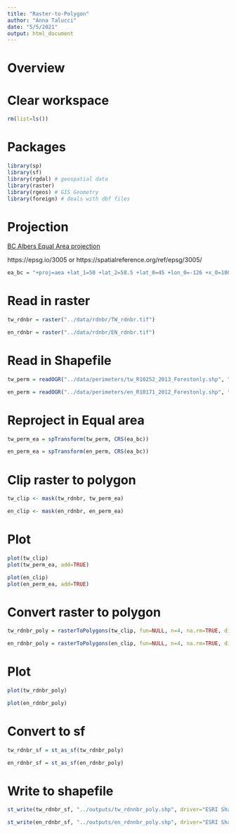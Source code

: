 ```yaml
---
title: "Raster-to-Polygon"
author: "Anna Talucci"
date: "5/5/2021"
output: html_document
---
```


# Overview






# Clear workspace

```r
rm(list=ls()) 
```

# Packages

```r
library(sp)
library(sf)
library(rgdal) # geospatial data
library(raster)
library(rgeos) # GIS Geometry
library(foreign) # deals with dbf files
```

# Projection
[BC Albers Equal Area projection](https://georepository.com/crs_3005/NAD83-BC-Albers.html)

https://epsg.io/3005 or https://spatialreference.org/ref/epsg/3005/

```r
ea_bc = "+proj=aea +lat_1=50 +lat_2=58.5 +lat_0=45 +lon_0=-126 +x_0=1000000 +y_0=0 +ellps=GRS80 +datum=NAD83 +units=m +no_defs"
```

# Read in raster
```r
tw_rdnbr = raster("../data/rdnbr/TW_rdnbr.tif")
```

```r
en_rdnbr = raster("../data/rdnbr/EN_rdnbr.tif")
```

# Read in Shapefile
```r
tw_perm = readOGR("../data/perimeters/tw_R10252_2013_Forestonly.shp", "tw_R10252_2013_Forestonly") 
```

```r
en_perm = readOGR("../data/perimeters/en_R10171_2012_Forestonly.shp", "en_R10171_2012_Forestonly") 
```

# Reproject in Equal area

```r
tw_perm_ea = spTransform(tw_perm, CRS(ea_bc))
```

```r
en_perm_ea = spTransform(en_perm, CRS(ea_bc))
```

# Clip raster to polygon
```r
tw_clip <- mask(tw_rdnbr, tw_perm_ea)
```

```r
en_clip <- mask(en_rdnbr, en_perm_ea)
```

# Plot

```r
plot(tw_clip)
plot(tw_perm_ea, add=TRUE)
```

```r
plot(en_clip)
plot(en_perm_ea, add=TRUE)
```

# Convert raster to polygon

```r
tw_rdnbr_poly = rasterToPolygons(tw_clip, fun=NULL, n=4, na.rm=TRUE, digits=12, dissolve=FALSE)

```

```r
en_rdnbr_poly = rasterToPolygons(en_clip, fun=NULL, n=4, na.rm=TRUE, digits=12, dissolve=FALSE)

```

# Plot
```r
plot(tw_rdnbr_poly)
```

```r
plot(en_rdnbr_poly)
```

# Convert to sf
```r
tw_rdnbr_sf = st_as_sf(tw_rdnbr_poly)
```

```r
en_rdnbr_sf = st_as_sf(en_rdnbr_poly)
```

#  Write to shapefile

```r
st_write(tw_rdnbr_sf, "../outputs/tw_rdnnbr_poly.shp", driver="ESRI Shapefile") 
```

```r
st_write(en_rdnbr_sf, "../outputs/en_rdnnbr_poly.shp", driver="ESRI Shapefile") 
```